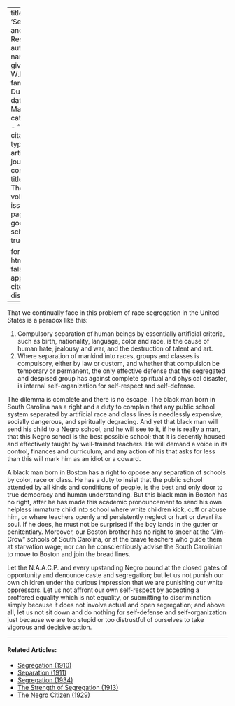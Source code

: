 
---
title: 'Separation and Self-Respect'
author:
  - name:
      given: W.E.B.
      family: Du Bois
date: Mar. 1934
categories: 
  - ""
citation: 
  type: article-journal
  container-title: The Crisis
  volume: 41
  issue: 3
  page: 85
google-scholar: true

format:
  html:
    toc: false
    appendix-cite-as: display
---


That we continually face in this problem of race segregation in the United States is a paradox like this:

1. Compulsory separation of human beings by essentially artificial criteria, such as birth, nationality, language, color and race, is the cause of human hate, jealousy and war, and the destruction of talent and art.    
2. Where separation of mankind into races, groups and classes is compulsory, either by law or custom, and whether that compulsion be temporary or permanent, the only effective defense that the segregated and despised group has against complete spiritual and physical disaster, is internal self-organization for self-respect and self-defense.

The dilemma is complete and there is no escape. The black man born in South Carolina has a right and a duty to complain that any public school system separated by artificial race and class lines is needlessly expensive, socially dangerous, and spiritually degrading. And yet that black man will send his child to a Negro school, and he will see to it, if he is really a man, that this Negro school is the best possible school; that it is decently housed and effectively taught by well-trained teachers. He will demand a voice in its control, finances and curriculum, and any action of his that asks for less than this will mark him as an idiot or a coward.

A black man born in Boston has a right to oppose any separation of schools by color, race or class. He has a duty to insist that the public school attended by all kinds and conditions of people, is the best and only door to true democracy and human understanding. But this black man in Boston has no right, after he has made this academic pronouncement to send his own helpless immature child into school where white children kick, cuff or abuse him, or where teachers openly and persistently neglect or hurt or dwarf its soul. If he does, he must not be surprised if the boy lands in the gutter or penitentiary. Moreover, our Boston brother has no right to sneer at the "Jim-Crow" schools of South Carolina, or at the brave teachers who guide them at starvation wage; nor can he conscientiously advise the South Carolinian to move to Boston and join the bread lines.

Let the N.A.A.C.P. and every upstanding Negro pound at the closed gates of opportunity and denounce caste and segregation; but let us not punish our own children under the curious impression that we are punishing our white oppressors. Let us not affront our own self-respect by accepting a proffered equality which is not equality, or submitting to discrimination simply because it does not involve actual and open segregation; and above all, let us not sit down and do nothing for self-defense and self-organization just because we are too stupid or too distrustful of ourselves to take vigorous and decisive action.

<!-- Similar articles start here -->
<div  class="clear-wrap"></div>
<hr>
#### Related Articles:

* [Segregation (1910)](/Volumes/01/01/Segregation.html)
* [Separation (1911)](/Volumes/01/04/separation.html)
* [Segregation (1934)](/Volumes/41/01/segregation.html)
* [The Strength of Segregation (1913)](/Volumes/07/03/strength_of_segregation.html)
* [The Negro Citizen (1929)](/Volumes/36/05/negro_citizen.html)

<!-- Similar articles end here -->